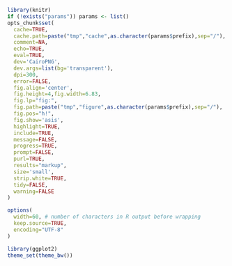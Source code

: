 ```r
library(knitr)
if (!exists("params")) params <- list()
opts_chunk$set(
  cache=TRUE,
  cache.path=paste("tmp","cache",as.character(params$prefix),sep="/"),
  comment=NA,
  echo=TRUE,
  eval=TRUE,
  dev='CairoPNG',
  dev.args=list(bg='transparent'),
  dpi=300,
  error=FALSE,
  fig.align='center',
  fig.height=4,fig.width=6.83,
  fig.lp="fig:",
  fig.path=paste("tmp","figure",as.character(params$prefix),sep="/"),
  fig.pos="h!",
  fig.show='asis',
  highlight=TRUE,
  include=TRUE,
  message=FALSE,
  progress=TRUE,
  prompt=FALSE,
  purl=TRUE,
  results="markup",
  size='small',
  strip.white=TRUE,
  tidy=FALSE,
  warning=FALSE
)

options(
  width=60, # number of characters in R output before wrapping
  keep.source=TRUE,
  encoding="UTF-8"
)

library(ggplot2)
theme_set(theme_bw())
```
